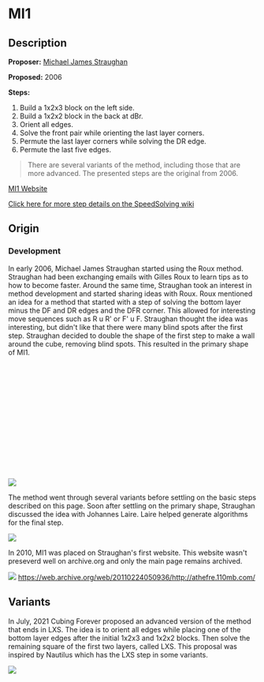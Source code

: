   <!DOCTYPE html>
  <html>
   <head>
<script src="../AnimCube3.js"></script>
</head>
<body>

# MI1

## Description

**Proposer:** [Michael James Straughan](CubingContributors/MethodDevelopers.md#straughan-michael-james-athefre)

**Proposed:** 2006

**Steps:**

1. Build a 1x2x3 block on the left side.
2. Build a 1x2x2 block in the back at dBr.
3. Orient all edges.
4. Solve the front pair while orienting the last layer corners.
5. Permute the last layer corners while solving the DR edge.
6. Permute the last five edges.

>There are several variants of the method, including those that are more advanced. The presented steps are the original from 2006.

[MI1 Website](https://sites.google.com/site/athefre/3x3-methods/mi1?authuser=0)

[Click here for more step details on the SpeedSolving wiki](https://www.speedsolving.com/wiki/index.php/MI1)

## Origin

### Development

In early 2006, Michael James Straughan started using the Roux method. Straughan had been exchanging emails with Gilles Roux to learn tips as to how to become faster. Around the same time, Straughan took an interest in method development and started sharing ideas with Roux. Roux mentioned an idea for a method that started with a step of solving the bottom layer minus the DF and DR edges and the DFR corner. This allowed for interesting move sequences such as R u R' or F' u F. Straughan thought the idea was interesting, but didn't like that there were many blind spots after the first step. Straughan decided to double the shape of the first step to make a wall around the cube, removing blind spots. This resulted in the primary shape of MI1.

<div style="width:200px; height:219px">
    <script src="..AnimCube3.js">AnimCube3("move=RUR'URU2R'U2&initrevmove=#")</script>
</div>

![](img/MI1/IdeaOrigin2.png)

The method went through several variants before settling on the basic steps described on this page. Soon after settling on the primary shape, Straughan discussed the idea with Johannes Laire. Laire helped generate algorithms for the final step.

![](img/MI1/Laire.png)

In 2010, MI1 was placed on Straughan's first website. This website wasn't preseverd well on archive.org and only the main page remains archived.

![](img/MI1/Site.png)
https://web.archive.org/web/20110224050936/http://athefre.110mb.com/

## Variants

In July, 2021 Cubing Forever proposed an advanced version of the method that ends in LXS. The idea is to orient all edges while placing one of the bottom layer edges after the initial 1x2x3 and 1x2x2 blocks. Then solve the remaining square of the first two layers, called LXS. This proposal was inspired by Nautilus which has the LXS step in some variants.

![](img/MI1/CubingForever.png)

</body>
</html>